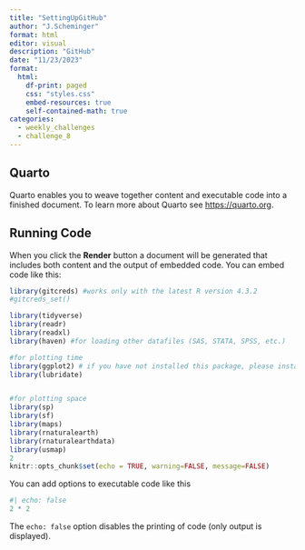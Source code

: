 ```yaml
---
title: "SettingUpGitHub"
author: "J.Scheminger"
format: html
editor: visual
description: "GitHub"
date: "11/23/2023"
format:
  html:
    df-print: paged
    css: "styles.css"
    embed-resources: true
    self-contained-math: true
categories:
  - weekly_challenges
  - challenge_8
---
```


## Quarto

Quarto enables you to weave together content and executable code into a finished document. To learn more about Quarto see <https://quarto.org>.

## Running Code

When you click the **Render** button a document will be generated that includes both content and the output of embedded code. You can embed code like this:

```r

library(gitcreds) #works only with the latest R version 4.3.2
#gitcreds_set()

library(tidyverse)
library(readr)
library(readxl)
library(haven) #for loading other datafiles (SAS, STATA, SPSS, etc.)

#for plotting time
library(ggplot2) # if you have not installed this package, please install it.
library(lubridate)


#for plotting space
library(sp)
library(sf)
library(maps)
library(rnaturalearth)
library(rnaturalearthdata)
library(usmap)
2
knitr::opts_chunk$set(echo = TRUE, warning=FALSE, message=FALSE)


```

You can add options to executable code like this

```r
#| echo: false
2 * 2
```

The `echo: false` option disables the printing of code (only output is displayed).
